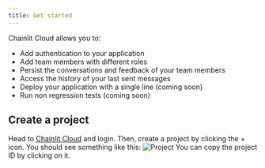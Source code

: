 ```yaml
---
title: Get started
---
```


Chainlit Cloud allows you to:
- Add authentication to your application
- Add team members with different roles
- Persist the conversations and feedback of your team members
- Access the history of your last sent messages
- Deploy your application with a single line (coming soon)
- Run non regression tests (coming soon)

## Create a project
Head to [Chainlit Cloud](https://cloud.chainlit.io) and login.
Then, create a project by clicking the + icon. You should see something like this:
![Project](/images/project.png)
<Note>You can copy the project ID by clicking on it.</Note>
